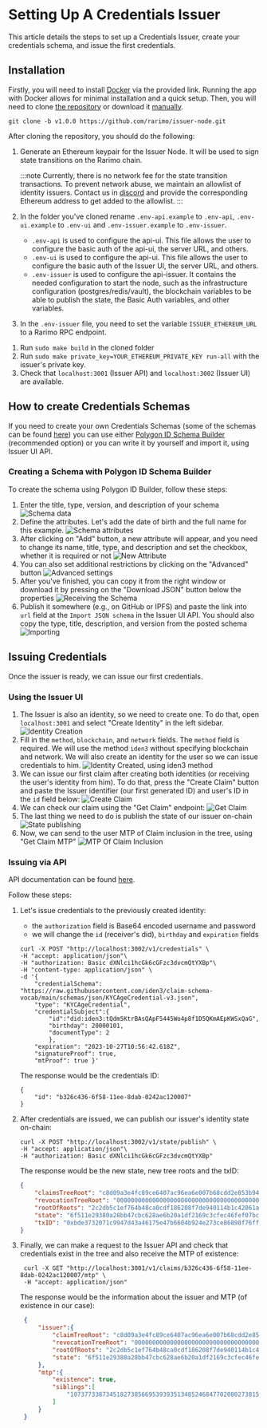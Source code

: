 ---
---
# Setting Up A Credentials Issuer

This article details the steps to set up a Credentials Issuer, create your credentials schema, and issue the first credentials.

## Installation

Firstly, you will need to install <a href="https://www.docker.com/" target="_blank" rel="noreferrer noopener">Docker</a> via the provided link.
Running the app with Docker allows for minimal installation and a quick setup.
Then, you will need to clone <a href="https://github.com/rarimo/issuer-node/tree/main" target="_blank" rel="noreferrer noopener">the repository</a> or download it <a href="https://github.com/rarimo/issuer-node/releases/tag/v1.0.0" target="_blank" rel="noreferrer noopener">manually</a>.

<!-- TODO: running with Docker -->

```git clone -b v1.0.0 https://github.com/rarimo/issuer-node.git```

After cloning the repository, you should do the following:

1. Generate an Ethereum keypair for the Issuer Node. It will be used to sign state transitions on the Rarimo chain.

    :::note
    Currently, there is no network fee for the state transition transactions. To prevent network abuse, we maintain an allowlist of identity issuers. Contact us in [discord](https://discordapp.com/invite/rarimoprotocol) and provide the corresponding Ethereum address to get added to the allowlist.
    :::

1. In the folder you've cloned rename `.env-api.example` to `.env-api`, `.env-ui.example` to `.env-ui` and `.env-issuer.example` to `.env-issuer`.
    - `.env-api` is used to configure the api-ui.
    This file allows the user to configure the basic auth of the api-ui, the server URL, and others.
    - `.env-ui` is used to configure the api-ui.
    This file allows the user to configure the basic auth of the Issuer UI, the server URL, and others.
    - `.env-issuer` is used to configure the api-issuer.
    It contains the needed configuration to start the node, such as the infrastructure configuration (postgres/redis/vault), the blockchain variables to be able to publish the state, the Basic Auth variables, and other variables.
1. In the `.env-issuer` file, you need to set the variable `ISSUER_ETHEREUM_URL` to a Rarimo RPC endpoint.
<!-- TODO: provide endpoints -->
1. Run `sudo make build` in the cloned folder
1. Run `sudo make private_key=YOUR_ETHEREUM_PRIVATE_KEY run-all` with the issuer's private key.
1. Check that `localhost:3001` (Issuer API) and `localhost:3002` (Issuer UI) are available.

## How to create Credentials Schemas

If you need to create your own Credentials Schemas (some of the schemas can be found <a href="https://github.com/iden3/claim-schema-vocab/tree/main/schemas" target="_blank" rel="noreferrer noopener">here</a>) you can use either <a href="https://schema-builder.polygonid.me/builder" target="_blank" rel="noreferrer noopener">Polygon ID Schema Builder</a> (recommended option) or you can write it by yourself and import it, using Issuer UI API.


### Creating a Schema with Polygon ID Schema Builder

To create the schema using Polygon ID Builder, follow these steps:

1. Enter the title, type, version, and description of your schema
![Schema data](/img/schema-builder-1.png)
1. Define the attributes. Let's add the date of birth and the full name for this example.
![Schema attributes](/img/schema-builder-2.png)
1. After clicking on "Add" button, a new attribute will appear, and you need to change its name, title, type, and description and set the checkbox, whether it is required or not
![New Attribute](/img/schema-builder-3.png)
1. You can also set additional restrictions by clicking on the "Advanced" button
![Advanced settings](/img/schema-builder-4.png)
1. After you've finished, you can copy it from the right window or download it by pressing on the "Download JSON" button below the properties
![Receiving the Schema](/img/schema-builder-5.png)
1. Publish it somewhere (e.g., on GitHub or IPFS) and paste the link into `url` field at the `Import JSON schema` in the Issuer UI API.
You should also copy the type, title, description, and version from the posted schema
![Importing](/img/schema-builder-6.png)


## Issuing Credentials

Once the issuer is ready, we can issue our first credentials.

### Using the Issuer UI

1. The Issuer is also an identity, so we need to create one.
To do that, open `localhost:3001` and select "Create Identity" in the left sidebar.
![Identity Creation](/img/issuer-issue-1.png)
1. Fill in the `method`, `blockchain`, and `network` fields.
The `method` field is required.
We will use the method `iden3` without specifying blockchain and network.
We will also create an identity for the user so we can issue credentials to him.
![Identity Created, using iden3 method](/img/issuer-issue-2.png)
1. We can issue our first claim after creating both identities (or receiving the user's identity from him).
To do that, press the "Create Claim" button and paste the Issuer identifier (our first generated ID) and user's ID in the `id` field below:
![Create Claim](/img/issuer-issue-3.png)
1. We can check our claim using the "Get Claim" endpoint:
![Get Claim](/img/issuer-issue-4.png)
1. The last thing we need to do is publish the state of our issuer on-chain
![State publishing](/img/issuer-issue-5.png)
1. Now, we can send to the user MTP of Claim inclusion in the tree, using "Get Claim MTP"
![MTP Of Claim Inclusion](/img/issuer-issue-6.png)

### Issuing via API

API documentation can be found [here](https://github.com/rarimo/issuer-node/blob/main/api/api.yaml).

Follow these steps:
1. Let's issue credentials to the previously created identity:
    - the `authorization` field is Base64 encoded username and password
    - we will change the `id` (receiver's did), `birthday` and `expiration` fields
    ```
    curl -X POST "http://localhost:3002/v1/credentials" \
    -H "accept: application/json"\
    -H "authorization: Basic dXNlci1hcGk6cGFzc3dvcmQtYXBp"\
    -H "content-type: application/json" \
    -d '{
        "credentialSchema": "https://raw.githubusercontent.com/iden3/claim-schema-vocab/main/schemas/json/KYCAgeCredential-v3.json",
        "type": "KYCAgeCredential",
        "credentialSubject":{
            "id":"did:iden3:tQdm5KtrBAsQApF5445Wo4p8f1D5QKmAEpKWSxQaG",
            "birthday": 20000101,
            "documentType": 2
            },
        "expiration": "2023-10-27T10:56:42.618Z",
        "signatureProof": true,
        "mtProof": true }'
    ```
    The response would be the credentials ID:
    ```
    {
        "id": "b326c436-6f58-11ee-8dab-0242ac120007"
    }
    ```
1. After credentials are issued, we can publish our issuer's identity state on-chain:
    ```
    curl -X POST "http://localhost:3002/v1/state/publish" \
    -H "accept: application/json"\
    -H "authorization: Basic dXNlci1hcGk6cGFzc3dvcmQtYXBp"
    ```
    The response would be the new state, new tree roots and the txID:
    ```json
    {
        "claimsTreeRoot": "c8d09a3e4fc89ce6407ac96ea6e007b68cdd2e853b945c5f9baf70af3faf0510",
        "revocationTreeRoot": "0000000000000000000000000000000000000000000000000000000000000000",
        "rootOfRoots": "2c2db5c1ef764b48ca0cdf186208f7de940114b1c42061a89d3851beeb956c28",
        "state": "6f511e29380a28bb47cbc628ae6b20a1df2169c3cfec46fef07bc5c7ab3e6819",
        "txID": "0xbde3732071c9947d43a46175e47b6604b924e273ce86898f76ff621b6e48691b"
    }
    ```
1. Finally, we can make a request to the Issuer API and check that credentials exist in the tree and also receive the MTP of existence:

   ```
    curl -X GET "http://localhost:3001/v1/claims/b326c436-6f58-11ee-8dab-0242ac120007/mtp" \
    -H "accept: application/json"
   ```

    The response would be the information about the issuer and MTP (of existence in our case):

    ```json
     {
         "issuer":{
             "claimTreeRoot": "c8d09a3e4fc89ce6407ac96ea6e007b68cdd2e853b945c5f9baf70af3faf0510",
             "revocationTreeRoot": "0000000000000000000000000000000000000000000000000000000000000000",
             "rootOfRoots": "2c2db5c1ef764b48ca0cdf186208f7de940114b1c42061a89d3851beeb956c28",
             "state": "6f511e29380a28bb47cbc628ae6b20a1df2169c3cfec46fef07bc5c7ab3e6819"
         },
         "mtp":{
             "existence": true,
             "siblings":[
                 "10737733873451827385669539393513485246847702080273815461038732999844382514192"
             ]
         }
     }
    ```

